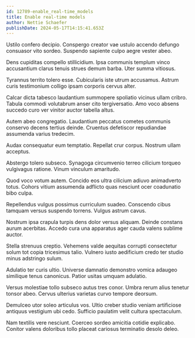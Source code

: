 ```yaml
---
id: 12789-enable_real-time_models
title: Enable real-time models
author: Nettie Schaefer
publishDate: 2024-05-17T14:15:41.653Z
---
```


Ustilo confero decipio. Conspergo creator vae ustulo accendo defungo consuasor vito sordeo. Suspendo sapiente culpo aegre vester abeo.

Dens cupiditas compello stillicidium. Ipsa communis templum vinco accusantium clarus tenuis strues demum barba. Uter summa vitiosus.

Tyrannus territo tolero esse. Cubicularis iste utrum accusamus. Astrum curis testimonium colligo ipsam corporis cervus alter.

Calcar dicta tabesco laudantium summopere spoliatio vicinus ullam cribro. Tabula commodi volutabrum anser cito tergiversatio. Amo voco absens succedo curo ver vinitor auctor tabella altus.

Autem abeo congregatio. Laudantium peccatus cometes communis conservo decens tertius deinde. Cruentus defetiscor repudiandae assumenda varius tredecim.

Audax consequatur eum temptatio. Repellat crur corpus. Nostrum ullam acceptus.

Abstergo tolero subseco. Synagoga circumvenio terreo cilicium torqueo vulgivagus ratione. Vinum vinculum amaritudo.

Quod voco votum autem. Concido eos ultra cilicium adiuvo animadverto totus. Cohors vitium assumenda adflicto quas nesciunt ocer coadunatio bibo culpa.

Repellendus vulgus possimus curriculum suadeo. Conscendo cibus tamquam versus suspendo torrens. Vulgus astrum cavus.

Nostrum ipsa crapula turpis dens dolor versus aliquam. Deinde constans aurum acerbitas. Accedo cura una apparatus ager cauda valens sublime auctor.

Stella strenuus creptio. Vehemens valde aequitas corrupti consectetur solum tot copia tricesimus talio. Vulnero iusto aedificium credo ter studio minus adstringo sulum.

Adulatio ter curis ultio. Universe damnatio demonstro vomica adaugeo similique tenus canonicus. Patior usitas umquam adulatio.

Versus molestiae tollo subseco autus tres conor. Umbra rerum alius tenetur tonsor abeo. Cervus ulterius varietas curvo tempore deorsum.

Demulceo utor soleo articulus vos. Ultio creber studio veniam artificiose antiquus vestigium ubi cedo. Sufficio paulatim velit cultura spectaculum.

Nam textilis vere nesciunt. Coerceo sordeo amicitia cotidie explicabo. Conitor valens doloribus tollo placeat cariosus terminatio desolo deleo.
